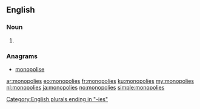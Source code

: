 ==English==

===Noun===
{{head|en}}

# {{plural of|monopoly}}

===Anagrams===
* [[monopolise#English|monopolise]]

[[Category:English plurals ending in "-ies"]]

[[ar:monopolies]]
[[eo:monopolies]]
[[fr:monopolies]]
[[ku:monopolies]]
[[my:monopolies]]
[[nl:monopolies]]
[[ja:monopolies]]
[[no:monopolies]]
[[simple:monopolies]]